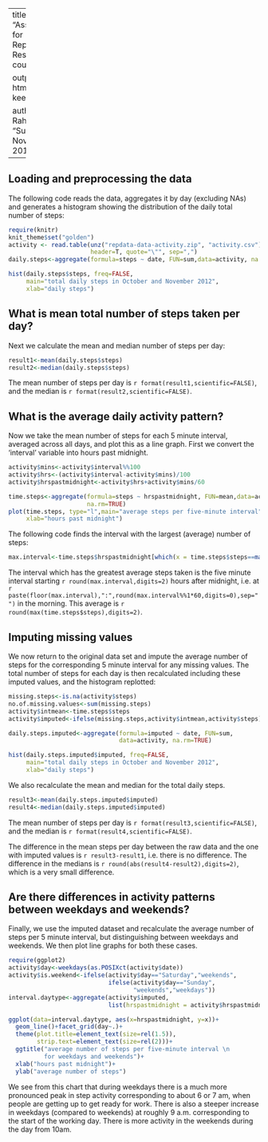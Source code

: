 
----
title: "Assignment 1 for Reproducible Research course"

output:
  html_document:
    keep_md: true
    
author: "Sumit Rahman"
date: "Sunday, November 15, 2015"
---


## Loading and preprocessing the data

The following code reads the data, aggregates it by day (excluding NAs) and generates a histogram showing the distribution of the daily total number of steps:

```r
require(knitr)
knit_theme$set("golden")
activity <- read.table(unz("repdata-data-activity.zip", "activity.csv"), 
                       header=T, quote="\"", sep=",")
daily.steps<-aggregate(formula=steps ~ date, FUN=sum,data=activity, na.rm=TRUE)

hist(daily.steps$steps, freq=FALSE, 
     main="total daily steps in October and November 2012", 
     xlab="daily steps")
```


## What is mean total number of steps taken per day?

Next we calculate the mean and median number of steps per day:
```r
result1<-mean(daily.steps$steps)
result2<-median(daily.steps$steps)
```

The mean number of steps per day is `r format(result1,scientific=FALSE)`, and the median is `r format(result2,scientific=FALSE)`.


## What is the average daily activity pattern?
Now we take the mean number of steps for each 5 minute interval, averaged across all days, and plot this as a line graph.  First we convert the 'interval' variable into hours past midnight.

```r
activity$mins<-activity$interval%%100
activity$hrs<-(activity$interval-activity$mins)/100
activity$hrspastmidnight<-activity$hrs+activity$mins/60

time.steps<-aggregate(formula=steps ~ hrspastmidnight, FUN=mean,data=activity, 
                      na.rm=TRUE)
plot(time.steps, type="l",main="average steps per five-minute interval", 
     xlab="hours past midnight")
```

The following code finds the interval with the largest (average) number of steps:

```r
max.interval<-time.steps$hrspastmidnight[which(x = time.steps$steps==max(time.steps$steps),arr.ind = TRUE)]
```

The interval which has the greatest average steps taken is the five minute interval starting `r round(max.interval,digits=2)` hours after midnight, i.e. at `r paste(floor(max.interval),":",round(max.interval%%1*60,digits=0),sep="")` in the morning.  This average is `r round(max(time.steps$steps),digits=2)`.



## Imputing missing values

We now return to the original data set and impute the average number of steps for the corresponding 5 minute interval for any missing values.  The total number of steps for each day is then recalculated including these imputed values, and the histogram replotted:
```r
missing.steps<-is.na(activity$steps)
no.of.missing.values<-sum(missing.steps)
activity$intmean<-time.steps$steps
activity$imputed<-ifelse(missing.steps,activity$intmean,activity$steps)

daily.steps.imputed<-aggregate(formula=imputed ~ date, FUN=sum,
                               data=activity, na.rm=TRUE)

hist(daily.steps.imputed$imputed, freq=FALSE, 
     main="total daily steps in October and November 2012", 
     xlab="daily steps")
```

We also recalculate the mean and median for the total daily steps.
```r
result3<-mean(daily.steps.imputed$imputed)
result4<-median(daily.steps.imputed$imputed)
```
The mean number of steps per day is `r format(result3,scientific=FALSE)`, and the median is `r format(result4,scientific=FALSE)`.

The difference in the mean steps per day between the raw data and the one with imputed values is `r result3-result1`, i.e. there is no difference.  The difference in the medians is `r round(abs(result4-result2),digits=2)`, which is a very small difference.

## Are there differences in activity patterns between weekdays and weekends?

Finally, we use the imputed dataset and recalculate the average number of steps per 5 minute interval, but distinguishing between weekdays and weekends.  We then plot line graphs for both these cases.
```r
require(ggplot2)
activity$day<-weekdays(as.POSIXct(activity$date))
activity$is.weekend<-ifelse(activity$day=="Saturday","weekends",
                            ifelse(activity$day=="Sunday",
                                   "weekends","weekdays"))
interval.daytype<-aggregate(activity$imputed, 
                            list(hrspastmidnight = activity$hrspastmidnight,  day = activity$is.weekend), mean)

ggplot(data=interval.daytype, aes(x=hrspastmidnight, y=x))+
  geom_line()+facet_grid(day~.)+
  theme(plot.title=element_text(size=rel(1.5)),
        strip.text=element_text(size=rel(2)))+
  ggtitle("average number of steps per five-minute interval \n
          for weekdays and weekends")+
  xlab("hours past midnight")+
  ylab("average number of steps")

```


We see from this chart that during weekdays there is a much more pronounced peak in step activity corresponding to about 6 or 7 am, when people are getting up to get ready for work.  There is also a steeper increase in weekdays (compared to weekends) at roughly 9 a.m. corresponding to the start of the working day.  There is more activity in the weekends during the day from 10am.

